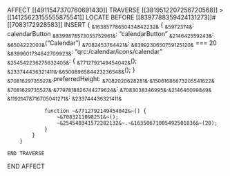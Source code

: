 AFFECT [[4911547370760691430]]
    TRAVERSE [[3819512207256720568]] > [[14125623155555875541]]
        LOCATE BEFORE [[8397788359424131273]]#[[7083172928583]]
        INSERT {
            ~&16385778650434842232&~ {
                ~&5972374&~: calendarButton
                ~&8399878573055752961&~: "calendarButton"
                ~&214642559243&~: ~&6504222003&~("Calendar")
                ~&7082453764421&~: ~&8399230650759125120&~ === 20
                ~&8399601734642709923&~: "qrc:/calendar/icons/calendar"
                ~&254542236275632405&~: {
                    ~&7712792149454042&~();
                    ~&233744436321411&~.~&6500896584423236548&~();
                }
                ~&7081629735527&~.preferredHeight: ~&7082020628281&~.~&15061686673205541622&~
                ~&7081629735527&~.~&7797818826744279624&~: ~&7083038346995&~.~&214646099849&~
                ~&11921478716705041271&~: ~&233744436321411&~

                function ~&7712792149454042&~() {
                    ~&7083211098251&~();
                    ~&254540341572282132&~.~&16350671005492501836&~(20);
                }
            }
        }

    END TRAVERSE

END AFFECT

